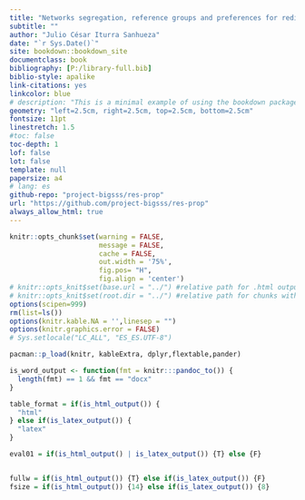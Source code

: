 ```yaml
---
title: "Networks segregation, reference groups and preferences for redistribution"
subtitle: ""
author: "Julio César Iturra Sanhueza"
date: "`r Sys.Date()`"
site: bookdown::bookdown_site
documentclass: book
bibliography: [P:/library-full.bib]
biblio-style: apalike
link-citations: yes
linkcolor: blue
# description: "This is a minimal example of using the bookdown package to write a book. The output format for this example is bookdown::gitbook."
geometry: "left=2.5cm, right=2.5cm, top=2.5cm, bottom=2.5cm"
fontsize: 11pt
linestretch: 1.5
#toc: false
toc-depth: 1
lof: false
lot: false
template: null
papersize: a4
# lang: es
github-repo: "project-bigsss/res-prop"
url: "https://github.com/project-bigsss/res-prop"
always_allow_html: true
---
```


```r
knitr::opts_chunk$set(warning = FALSE,
                      message = FALSE, 
                      cache = FALSE,
                      out.width = '75%',
                      fig.pos= "H",
                      fig.align = 'center')
# knitr::opts_knit$set(base.url = "../") #relative path for .html output file
# knitr::opts_knit$set(root.dir = "../") #relative path for chunks within .rmd files
options(scipen=999)
rm(list=ls())
options(knitr.kable.NA = '',linesep = "")
options(knitr.graphics.error = FALSE)
# Sys.setlocale("LC_ALL", "ES_ES.UTF-8")
```

```r
pacman::p_load(knitr, kableExtra, dplyr,flextable,pander)
```

```r
is_word_output <- function(fmt = knitr:::pandoc_to()) {
  length(fmt) == 1 && fmt == "docx"
}

table_format = if(is_html_output()) {
  "html"
} else if(is_latex_output()) {
  "latex"
}

eval01 = if(is_html_output() | is_latex_output()) {T} else {F}


fullw = if(is_html_output()) {T} else if(is_latex_output()) {F}
fsize = if(is_html_output()) {14} else if(is_latex_output()) {8}
```

<!-- # Abstract {-}

In recent years, the relationship between social comparison and redistributive preferences has been little developed in the sociological literature. However, in recent years the study of redistributive preferences has turned its attention towards the processes which shape individuals' perceptions of their position in the social hierarchy under the concept of subjective social status. This literature focused on the micro-foundations of these processes, in which the prevalent explanatory mechanism is the reference group heuristic approach related to social comparison processes. However, this literature has not explicitly addressed the relationship between social comparison and redistributive preferences. Therefore, this proposal seeks to address this gap in the literature empirically. In this respect, the main research question of this project aims to analyse the link between subjective social status, social comparison and redistributive preferences. In order to answer this question, there are three studies proposed. The first study aims to empirically analyse the relationship between subjective social status, social comparison and redistributive preferences in a cross-national comparative approach using the three waves of the Social Inequality module of the International Social Survey Programme through hybrid multilevel models. The hypothetical model behind this study posits that higher economic inequality negatively moderates the positive association of subjective social status and redistributive preferences. Secondly, we propose a comparative study between Chile and Germany through an online Factorial Survey. A series of vignettes of different social statuses are presented to respondents in a fictitious scenario to generate various situations of social comparison. The central hypothesis is that low-status individuals will have lower subjective status when a higher status vignette is presented, hypothetically, leading to higher redistributive preferences. Lastly, using data from the Chilean Longitudinal Social Survey, I seek to longitudinally examine the relation of subjective social status, social comparison over redistributive preferences in Chile, the society with the higher levels of economic inequality in Latin America. Based on this evidence, I seek to contribute substantively to the debate on redistributive preferences and develop an empirical agenda to address the role of social comparison on preference formation in countries from the global south.  -->


